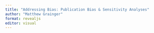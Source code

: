 ```yaml
---
title: "Addressing Bias: Publication Bias & Sensitivity Analyses"
author: "Matthew Grainger"
format: revealjs
editor: visual
---
```


## 
